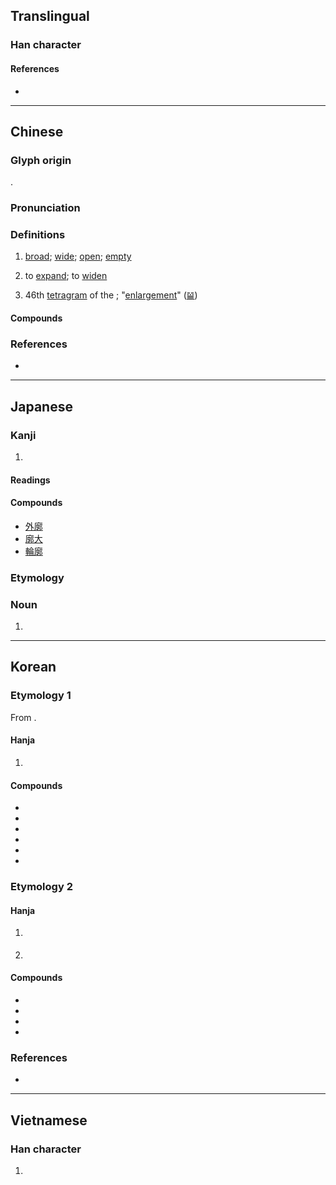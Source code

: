 {{character info}}
{{character info|0xFA0B}}
==Translingual==

===Han character===
{{Han char|rn=53|rad=广|as=11|sn=14|four=00227|canj=IYDL|ids=⿸广郭}}

====References====
* {{Han ref|kx=0350.010|dkj=09461|dj=0661.040|hdz=20895.130|uh=5ED3|ud=24275|bh=B9F8|bd=47608}}

----

==Chinese==
{{zh-forms}}

===Glyph origin===
{{Han etym}}
{{Han compound|广|郭|ls=psc|c1=s|c2=p|t1=broad; wide; extensive}}.

===Pronunciation===
{{zh-pron
|m=kuò
|m-s=
|c=kwok3,gwok3
|c-t=
|g=
|h=pfs=
|j=
|mb=
|md=
|mn=khok/qz,xm,zz:koh
|mn_note=khok - literary; koh - vernacular
|mn-t=
|w=
|x=
|mc=y
|oc=y
|cat=a,v,n
}}

===Definitions===
{{zh-hanzi}}

# [[broad]]; [[wide]]; [[open]]; [[empty]]
# {{lb|zh|literary}} to [[expand]]; to [[widen]]
# 46th [[tetragram]] of the {{w|Taixuanjing}}; "[[enlargement]]" ([[𝌳]])

====Compounds====
{{zh-der|寥廓|廓土|廓填|廓廓|廓清|廓爾喀人|廓落|恢廓|恢廓大度|摧陷廓清|空廓|膚廓|輪廓|雙鉤廓填}}

===References===
* {{R:yue:Hanzi}}

----

==Japanese==

===Kanji===
{{ja-kanji|grade=|rs=广11}}

# {{rfdef|ja|sort=广11}}

====Readings====
{{ja-readings
|goon=かく
|kanon=かく
|kun=とりで, くるわ-
}}

====Compounds====
* [[外廓]]
* [[廓大]]
* [[輪廓]]

===Etymology===
{{ja-kanjitab|くるわ|yomi=k}}

===Noun===
{{ja-noun|くるわ}}

# {{alternative spelling of|ja|曲輪}}

----

==Korean==

===Etymology 1===
From {{der|ko|ltc|-}} {{ltc-l|廓|id=1}}.

====Hanja====
{{ko-hanja-search}}
{{ko-hanja|둘레|곽}}

# {{hanja form of|곽|[[girdle]], [[circumference]], [[outside]], [[enclosure]], [[wall]]}}
#: {{syn|ko|郭|tr={{m|ko|곽}}}}

====Compounds====
{{der-top3|Compounds}}
* {{ko-l|유곽|[[brothel]]; [[whorehouse]]|遊廓}}
* {{ko-l|윤곽|[[outline]]; [[overview]]|輪廓}}
* {{ko-l|외곽|[[outskirt]]|[[外郭]]/[[外廓]]}}
* {{ko-l|흉곽|[[thorax]]|胸廓}}
* {{ko-l|내곽|[[interior]]|[[內郭]]/[[內廓]]}}
* {{ko-l|성곽|[[castle]] [[walls]]|[[城郭]]/[[城廓]]}}
{{der-bottom}}

===Etymology 2===

====Hanja====
{{ko-hanja|크다|클|확}}

# {{hanja form of|확|[[wide]]; [[broad]]; [[large]]}}
#: {{syn|ko|廣|tr={{m|ko|광}}}}
# {{hanja form of|확|to [[widen]]; [[broaden]]; [[enlarge]]}}
#: {{syn|ko|擴|tr={{m|ko|확}}}}

====Compounds====
{{der-top|Compounds}}
* {{ko-l|확락|廓落}}
* {{ko-l|확청|廓淸}}
* {{ko-l|확대|[[expansion]]|廓大}}
* {{ko-l|확연|being [[large]] and [[empty]]|廓然}}
{{der-bottom}}

===References===
* {{R:hanjadoc|3119}}

----

==Vietnamese==

===Han character===
{{vi-hantu|quách|rs=广11}}

# {{rfdef|vi|sort=广11}}